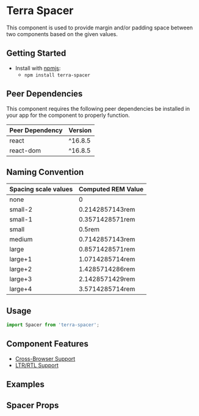


<Badge />

# Terra Spacer

This component is used to provide margin and/or padding space between two components based on the given values.

## Getting Started

- Install with [npmjs](https://www.npmjs.com):
  - `npm install terra-spacer`

<!-- AUTO-GENERATED-CONTENT:START Peer Dependencies -->
## Peer Dependencies

This component requires the following peer dependencies be installed in your app for the component to properly function.

| Peer Dependency | Version |
|-|-|
| react | ^16.8.5 |
| react-dom | ^16.8.5 |

<!-- AUTO-GENERATED-CONTENT:END -->

## Naming Convention

| Spacing scale values   | Computed REM Value |
| --------------------   | ------------------ |
| none                   | 0                  |
| small-2                | 0.2142857143rem    |
| small-1                | 0.3571428571rem    |
| small                  | 0.5rem             |
| medium                 | 0.7142857143rem    |
| large                  | 0.8571428571rem    |
| large+1                | 1.0714285714rem    |
| large+2                | 1.4285714286rem    |
| large+3                | 2.1428571429rem    |
| large+4                | 3.5714285714rem    |

## Usage

```jsx
import Spacer from 'terra-spacer';
```

## Component Features

 * [Cross-Browser Support](https://engineering.cerner.com/terra-ui/about/terra-ui/component-standards#cross-browser-support)
 * [LTR/RTL Support](https://engineering.cerner.com/terra-ui/about/terra-ui/component-standards#ltr--rtl)

## Examples
<Spacer title="Spacer" description="Spacing default button with a padding value of large+4 and primary button with padding value of large+2" />
<SpacerShortVsLongHand title="Spacer Short Vs Long Hand"/>

## Spacer Props
<SpacerPropsTable />
